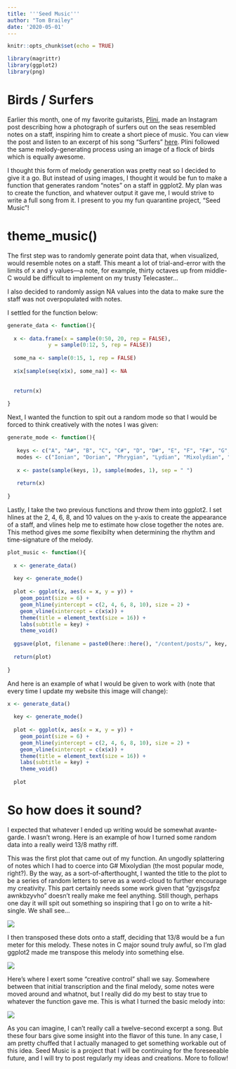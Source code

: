 ```yaml
---
title: '''Seed Music'''
author: "Tom Brailey"
date: '2020-05-01'
---
```


```r
knitr::opts_chunk$set(echo = TRUE)

library(magrittr)
library(ggplot2)
library(png)
```

# Birds / Surfers

Earlier this month, one of my favorite guitarists, [Plini](https://www.plini.co/), made an Instagram post describing how a photograph of surfers out on the seas resembled notes on a staff, inspiring him to create a short piece of music. You can view the post and listen to an excerpt of his song "Surfers" [here](https://www.instagram.com/p/B5o6QnJFJGv/). Plini followed the same melody-generating process using an image of a flock of birds which is equally awesome. 

I thought this form of melody generation was pretty neat so I decided to give it a go. But instead of using images, I thought it would be fun to make a function that generates random "notes" on a staff in ggplot2. My plan was to create the function, and whatever output it gave me, I would strive to write a full song from it. I present to you my fun quarantine project, "Seed Music"!

# theme_music()

The first step was to randomly generate point data that, when visualized, would resemble notes on a staff. This meant a lot of trial-and-error with the limits of x and y values---a note, for example, thirty octaves up from middle-C would be difficult to implement on my trusty Telecaster... 

I also decided to randomly assign NA values into the data to make sure the staff was not overpopulated with notes. 

I settled for the function below:

```r
generate_data <- function(){
  
  x <- data.frame(x = sample(0:50, 20, rep = FALSE),
             y = sample(0:12, 5, rep = FALSE))
  
  some_na <- sample(0:15, 1, rep = FALSE)
  
  x$x[sample(seq(x$x), some_na)] <- NA
  
  
  return(x)
  
}
```

Next, I wanted the function to spit out a random mode so that I would be forced to think creatively with the notes I was given:

```r
generate_mode <- function(){
 
   keys <- c("A", "A#", "B", "C", "C#", "D", "D#", "E", "F", "F#", "G", "G#")
   modes <- c("Ionian", "Dorian", "Phrygian", "Lydian", "Mixolydian", "Aeolian", "Locrian")
   
   x <- paste(sample(keys, 1), sample(modes, 1), sep = " ")
  
   return(x)
   
}
```

Lastly, I take the two previous functions and throw them into ggplot2. I set hlines at the 2, 4, 6, 8, and 10 values on the y-axis to create the appearance of a staff, and vlines help me to estimate how close together the notes are. This method gives me *some* flexibilty when determining the rhythm and time-signature of the melody. 

```r
plot_music <- function(){
  
  x <- generate_data()
  
  key <- generate_mode()
  
  plot <- ggplot(x, aes(x = x, y = y)) + 
    geom_point(size = 6) +
    geom_hline(yintercept = c(2, 4, 6, 8, 10), size = 2) +
    geom_vline(xintercept = c(x$x)) +
    theme(title = element_text(size = 16)) +
    labs(subtitle = key) +
    theme_void() 
  
  ggsave(plot, filename = paste0(here::here(), "/content/posts/", key, ".png"))
  
  return(plot)
 
}
```

And here is an example of what I would be given to work with (note that every time I update my website this image will change): 
```r
x <- generate_data()
  
  key <- generate_mode()
  
  plot <- ggplot(x, aes(x = x, y = y)) + 
    geom_point(size = 6) +
    geom_hline(yintercept = c(2, 4, 6, 8, 10), size = 2) +
    geom_vline(xintercept = c(x$x)) +
    theme(title = element_text(size = 16)) +
    labs(subtitle = key) +
    theme_void() 
  
  plot
```

# So how does it sound? 

I expected that whatever I ended up writing would be somewhat avante-garde. I wasn't wrong. Here is an example of how I turned some random data into a really weird 13/8 mathy riff. 

This was the first plot that came out of my function. An ungodly splattering of notes which I had to coerce into G# Mixolydian (the most popular mode, right?). By the way, as a sort-of-afterthought, I wanted the title to the plot to be a series of random letters to serve as a word-cloud to further encourage my creativity. This part certainly needs some work given that "gyzjsgsfpz awnkbzyvho" doesn't really make me feel anything. Still though, perhaps one day it will spit out something so inspiring that I go on to write a hit-single. We shall see... 

![](/posts/seed_music_files/gyzjsgsfpz awnkbzyvho.png)

I then transposed these dots onto a staff, deciding that 13/8 would be a fun meter for this melody. These notes in C major sound truly awful, so I'm glad ggplot2 made me transpose this melody into something else. 

![](/posts/seed_music_files/basic_melody .png)

Here's where I exert some "creative control" shall we say. Somewhere between that initial transcription and the final melody, some notes were moved around and whatnot, but I really did do my best to stay true to whatever the function gave me. This is what I turned the basic melody into: 

![](/posts/seed_music_files/full_melody.png)

As you can imagine, I can't really call a twelve-second excerpt a song. But these four bars give some insight into the flavor of this tune. In any case, I am pretty chuffed that I actually managed to get something workable out of this idea. Seed Music is a project that I will be continuing for the foreseeable future, and I will try to post regularly my ideas and creations. More to follow! 
